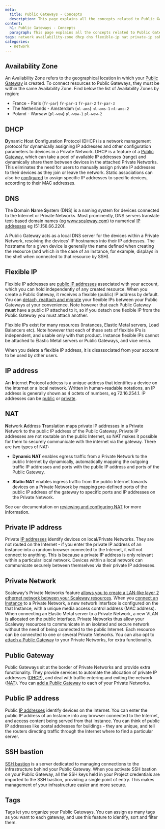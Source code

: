 ```yaml
---
meta:
  title: Public Gateways - Concepts
  description: This page explains all the concepts related to Public Gateways
content:
  h1: Public Gateways - Concepts
  paragraph: This page explains all the concepts related to Public Gateways
tags: network availability-zone dhcp dns flexible-ip nat private-ip ssh-bastion egress 
categories:
  - network
---
```


<Concept opened>

## Availability Zone

An Availability Zone refers to the geographical location in which your [Public Gateway](/network/public-gateways/concepts/#public-gateway) is created. To connect resources to Public Gateways, they must be within the same Availability Zone. Find below the list of Availability Zones by region:

- France - Paris (`fr-par`)
  `fr-par-1`
  `fr-par-2`
  `fr-par-3`
- The Netherlands - Amsterdam (`nl-ams`)
  `nl-ams-1`
  `nl-ams-2`
- Poland - Warsaw (`pl-waw`)
  `pl-waw-1`
  `pl-waw-2`

</Concept>

<Concept opened>

## DHCP

**D**ynamic **H**ost **C**onfiguration **P**rotocol (DHCP) is a network management protocol for dynamically assigning IP addresses and other configuration parameters to devices in a Private Network. DHCP is a feature of a [Public Gateway](#public-gateway), which can take a pool of available IP addresses (range) and dynamically share them between devices in the attached Private Networks. This eliminates the need for users to manually assign private IP addresses to their devices as they join or leave the network. Static associations can also be [configured](/network/public-gateways/how-to/configure-a-public-gateway/#how-to-review-and-configure-dhcp) to assign specific IP addresses to specific devices, according to their MAC addresses.

</Concept>

<Concept opened>

## DNS

The **D**omain **N**ame **S**ystem (DNS) is a naming system for devices connected to the Internet or Private Networks. Most prominently, DNS servers translate text-based domain names (eg www.scaleway.com) to numerical [IP addresses](#ip-address) eg (51.158.66.220). 

A Public Gateway acts as a local DNS server for the devices within a Private Network, resolving the devices' IP hostnames into their IP addresses. The hostname for a given device is generally the name defined when creating the resource (and which in the case of an Instance, for example, displays in the shell when connected to that resource by SSH).

</Concept>

<Concept opened>

## Flexible IP

Flexible IP addresses are [public IP addresses](#public-ip-address) associated with your account, which you can hold independently of any created resource. When you create a Public Gateway, it receives a flexible (public) IP address by default. You can [detach, reattach and migrate](/network/public-gateways/how-to/use-flexible-ips/) your flexible IPs between your Public Gateways at your convenience. Note however that each Public Gateway **must** have a public IP attached to it, so if you detach one flexible IP from the Public Gateway you must attach another.

Flexible IPs exist for many resources (Instances, Elastic Metal servers, Load Balancers etc). Note however that each of these sets of flexible IPs is independent, and usable only with that product. Instance flexible IPs cannot be attached to Elastic Metal servers or Public Gateways, and vice versa.

When you delete a flexible IP address, it is disassociated from your account to be used by other users.

</Concept>

<Concept>

## IP address

An **I**nternet **P**rotocol address is a unique address that identifies a device on the internet or a local network. Written in human-readable notations, an IP address is generally shown as 4 octets of numbers, eg 72.16.254.1. IP addresses can be [public](#public-ip-address) or [private](#private-ip-address).

</Concept>

<Concept>

## NAT 
**N**etwork **A**ddress **T**ranslation maps private IP addresses in a Private Network to the public IP address of the Public Gateway. Private IP addresses are not routable on the public Internet, so NAT makes it possible for them to securely communicate with the internet via the gateway. There are two types of NAT:

- **Dynamic NAT** enables egress traffic from a Private Network to the public Internet by dynamically, automatically mapping the outgoing traffic IP addresses and ports with the public IP address and ports of the Public Gateway.

- **Static NAT** enables ingress traffic from the public Internet towards devices on a Private Network by mapping pre-defined ports of the public IP address of the gateway to specific ports and IP addresses on the Private Network.

See our documentation on [reviewing and configuring NAT](/network/public-gateways/how-to/configure-a-public-gateway/#how-to-review-and-configure-nat) for more information.

</Concept>

<Concept>

## Private IP address

Private [IP addresses](#ip-address) identify devices on local/Private Networks. They are not routed on the Internet - if you enter the private IP address of an Instance into a random browser connected to the Internet, it will not connect to anything. This is because a private IP address is only relevant within a particular local network. Devices within a local network can communicate securely between themselves via their private IP addresses.

</Concept>

<Concept>

## Private Network

Scaleway's Private Networks feature [allows you to create a LAN-like layer 2 ethernet network between your Scaleway resources](/network/public-gateways/how-to/use-private-networks/#how-to-create-a-private-network/). When you [connect an Instance](/network/public-gateways/how-to/use-private-networks/#how-to-attach-and-detach-resources-tofrom-a-private-network/) to a Private Network, a new network interface is configured on the that Instance, with a unique media access control address (MAC address). When connecting an Elastic Metal server to a Private Network, a new VLAN is allocated on the public interface. Private Networks thus allow your Scaleway resources to communicate in an isolated and secure network without the need of being connected to the public Internet. Each resource can be connected to one or several Private Networks. You can also opt to [attach a Public Gateway](/network/public-gateways/how-to/use-private-networks/#how-to-attach-and-detach-public-gateways-tofrom-a-private-network/) to your Private Networks, for extra functionality.

</Concept>

<Concept>

## Public Gateway

Public Gateways sit at the border of Private Networks and provide extra functionality. They provide services to automate the allocation of private IP addresses ([DHCP](#dhcp)), and deal with traffic entering and exiting the network ([NAT](#nat)). You can [add a Public Gateway](/network/public-gateways/how-to/configure-a-public-gateway#how-to-attach-a-public-gateway-to-a-private-network) to each of your Private Networks.

</Concept>

<Concept>

## Public IP address

Public [IP addresses](#ip-address) identify devices on the Internet. You can enter the public IP address of an Instance into any browser connected to the Internet, and access content being served from that Instance. You can think of public IP addresses like postal addresses for buildings - they are unique, and tell the routers directing traffic through the Internet where to find a particular server.

</Concept>

<Concept>

## SSH bastion

[SSH bastion](/network/public-gateways/how-to/use-ssh-bastion) is a server dedicated to managing connections to the infrastructure behind your Public Gateway. When you activate SSH bastion on your Public Gateway, all the SSH keys held in your Project credentials are imported to the SSH bastion, providing a single point of entry. This makes management of your infrastructure easier and more secure.

</Concept>

<Concept>

## Tags 
Tags let you organize your Public Gateways. You can assign as many tags as you want to each gateway, and use this feature to identify, sort and filter them.

</Concept>
